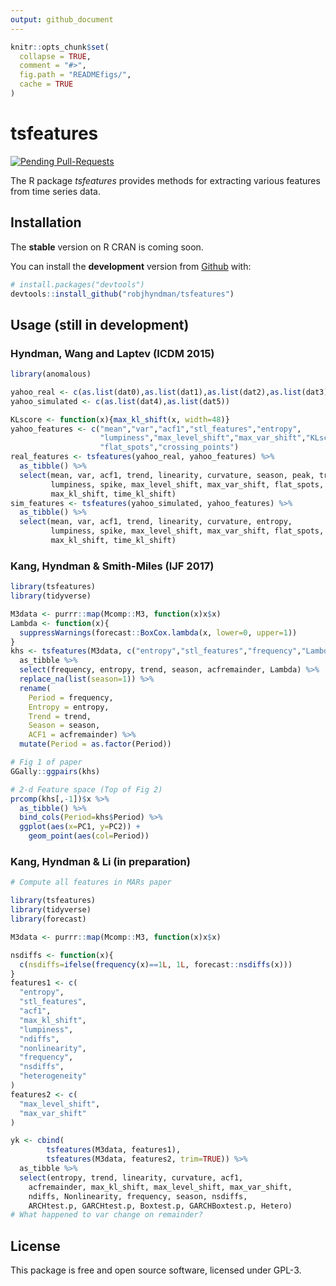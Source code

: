 ```yaml
---
output: github_document
---
```


<!-- README.md is generated from README.Rmd. Please edit that file -->

```r
knitr::opts_chunk$set(
  collapse = TRUE,
  comment = "#>",
  fig.path = "READMEfigs/",
  cache = TRUE
)
```

# tsfeatures

[![Pending Pull-Requests](http://githubbadges.herokuapp.com/robjhyndman/tsfeatures/pulls.svg?style=flat)](https://github.com/robjhyndman/tsfeatures/pulls)

The R package *tsfeatures* provides methods for extracting various features from time series data.

## Installation

The **stable** version on R CRAN is coming soon.

You can install the **development** version from [Github](https://github.com/robjhyndman/tsfeatures) with:

```r
# install.packages("devtools")
devtools::install_github("robjhyndman/tsfeatures")
```

## Usage (still in development)

### Hyndman, Wang and Laptev (ICDM 2015)

```r
library(anomalous)

yahoo_real <- c(as.list(dat0),as.list(dat1),as.list(dat2),as.list(dat3))
yahoo_simulated <- c(as.list(dat4),as.list(dat5))

KLscore <- function(x){max_kl_shift(x, width=48)}
yahoo_features <- c("mean","var","acf1","stl_features","entropy",
                    "lumpiness","max_level_shift","max_var_shift","KLscore",
                    "flat_spots","crossing_points")
real_features <- tsfeatures(yahoo_real, yahoo_features) %>%
  as_tibble() %>%
  select(mean, var, acf1, trend, linearity, curvature, season, peak, trough, entropy,
         lumpiness, spike, max_level_shift, max_var_shift, flat_spots, crossing_points,
         max_kl_shift, time_kl_shift)
sim_features <- tsfeatures(yahoo_simulated, yahoo_features) %>%
  as_tibble() %>%
  select(mean, var, acf1, trend, linearity, curvature, entropy,
         lumpiness, spike, max_level_shift, max_var_shift, flat_spots, crossing_points,
         max_kl_shift, time_kl_shift)
```

### Kang, Hyndman & Smith-Miles (IJF 2017)

```r
library(tsfeatures)
library(tidyverse)

M3data <- purrr::map(Mcomp::M3, function(x)x$x)
Lambda <- function(x){
  suppressWarnings(forecast::BoxCox.lambda(x, lower=0, upper=1))
}
khs <- tsfeatures(M3data, c("entropy","stl_features","frequency","Lambda")) %>% 
  as_tibble %>%
  select(frequency, entropy, trend, season, acfremainder, Lambda) %>%
  replace_na(list(season=1)) %>%
  rename(
    Period = frequency,
    Entropy = entropy,
    Trend = trend,
    Season = season,
    ACF1 = acfremainder) %>%
  mutate(Period = as.factor(Period))
```

```r
# Fig 1 of paper
GGally::ggpairs(khs)

# 2-d Feature space (Top of Fig 2)
prcomp(khs[,-1])$x %>%
  as_tibble() %>%
  bind_cols(Period=khs$Period) %>%
  ggplot(aes(x=PC1, y=PC2)) +
    geom_point(aes(col=Period))
```

### Kang, Hyndman & Li (in preparation)

```r
# Compute all features in MARs paper

library(tsfeatures)
library(tidyverse)
library(forecast)

M3data <- purrr::map(Mcomp::M3, function(x)x$x)

nsdiffs <- function(x){
  c(nsdiffs=ifelse(frequency(x)==1L, 1L, forecast::nsdiffs(x)))
}
features1 <- c(
  "entropy",
  "stl_features",
  "acf1",
  "max_kl_shift",
  "lumpiness",
  "ndiffs",
  "nonlinearity",
  "frequency",
  "nsdiffs",
  "heterogeneity"
)
features2 <- c(  
  "max_level_shift",
  "max_var_shift"
)

yk <- cbind(
        tsfeatures(M3data, features1),
        tsfeatures(M3data, features2, trim=TRUE)) %>% 
  as_tibble %>%
  select(entropy, trend, linearity, curvature, acf1,
    acfremainder, max_kl_shift, max_level_shift, max_var_shift, 
    ndiffs, Nonlinearity, frequency, season, nsdiffs,
    ARCHtest.p, GARCHtest.p, Boxtest.p, GARCHBoxtest.p, Hetero)
# What happened to var change on remainder?
```

## License

This package is free and open source software, licensed under GPL-3.
